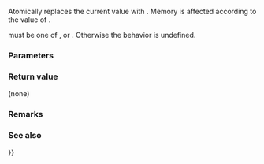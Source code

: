{{cpp/experimental/atomic_shared_ptr/title|store}}
{{cpp/experimental/concurrency/atomic_shared_ptr/navbar}}
{{dcl begin}}
{{dcl | 1=
void store( shared_ptr&lt;T&gt; desired, std::memory_order order = std::memory_order_seq_cst ) noexcept;
}}
{{dcl end}}

Atomically replaces the current value with {{tt|desired}}. Memory is affected according to the value of {{tt|order}}.

{{tt|order}} must be one of {{lc|std::memory_order_relaxed}}, {{lc|std::memory_order_release}} or {{lc|std::memory_order_seq_cst}}. Otherwise the behavior is undefined.

===Parameters===
{{par begin}}
{{par | desired | the {{tt|shared_ptr}} to store into the atomic variable}}
{{par | order | memory order constraints to enforce}}
{{par end}}

===Return value===
(none)

===Remarks===
{{cpp/experimental/atomic_shared_ptr/atomic remarks}}

===See also===
{{dsc begin}}
{{dsc inc | cpp/experimental/atomic_shared_ptr/dsc operator{{=}}}}
{{dsc inc | cpp/memory/shared ptr/dsc atomic}}
{{dsc end}}